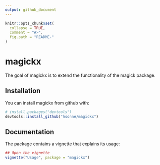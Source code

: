 ```yaml
---
output: github_document
---
```


<!-- README.md is generated from README.Rmd. Please edit that file -->

```r
knitr::opts_chunk$set(
  collapse = TRUE,
  comment = "#>",
  fig.path = "README-"
)
```

# magickx

The goal of magickx is to extend the functionality of the magick package. 

## Installation

You can install magickx from github with:

```r
# install.packages("devtools")
devtools::install_github("hsonne/magickx")
```

## Documentation

The package contains a vignette that explains its usage:

```r
## Open the vignette
vignette("Usage", package = "magickx")
```
